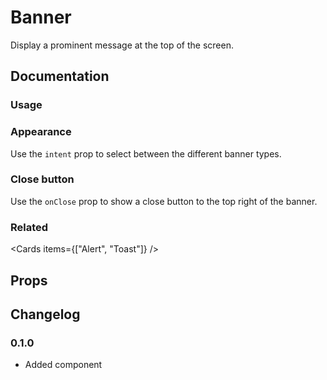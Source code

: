 
# Banner

Display a prominent message at the top of the screen.

## Documentation

### Usage

<Demo component={Usage} />

### Appearance

Use the `intent` prop to select between the different banner types.

<Demo component={AppearanceUsage} />

### Close button

Use the `onClose` prop to show a close button to the top right of the banner.

<Demo component={CloseUsage} />

### Related

<Cards items={["Alert", "Toast"]} />

## Props

<PropsTable component={Banner} />

<PropsTable component={BannerTitle} />

<PropsTable component={BannerDescription} />

## Changelog

### 0.1.0

- Added component
